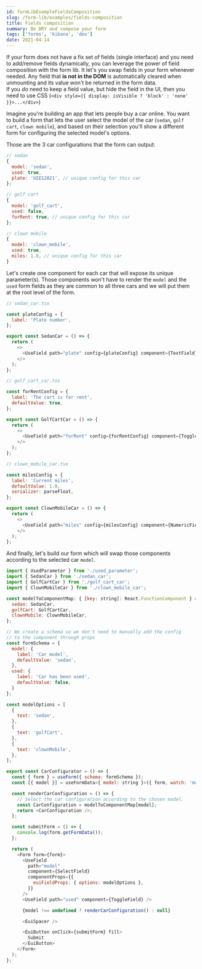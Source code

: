 ---
id: formLibExampleFieldsComposition
slug: /form-lib/examples/fields-composition
title: Fields composition
summary: Be DRY and compose your form
tags: ['forms', 'kibana', 'dev']
date: 2021-04-14
---

If your form does not have a fix set of fields (single interface) and you need to add/remove fields dynamically, you can leverage the power of field composition with the form lib. It let's you swap fields in your form whenever needed. Any field that **is not in the DOM** is automatically cleared when unmounting and its value won't be returned in the form data.  
If you _do_ need to keep a field value, but hide the field in the UI, then you need to use CSS (`<div style={{ display: isVisible ? 'block' : 'none' }}>...</div>`)

Imagine you're building an app that lets people buy a car online. You want to build a form that lets the user select the model of the car (`sedan`, `golf cart`, `clown mobile`), and based on their selection you'll show a different form for configuring the selected model's options.

Those are the 3 car configurations that the form can output:

```js
// sedan
{
  model: 'sedan',
  used: true,
  plate: 'UIES2021', // unique config for this car
};

// golf cart
{
  model: 'golf_cart',
  used: false,
  forRent: true, // unique config for this car
};

// clown mobile
{
  model: 'clown_mobile',
  used: true,
  miles: 1.0, // unique config for this car
}
```

Let's create one component for each car that will expose its unique parameter(s). Those components won't have to render the `model` and the `used` form fields as they are common to all three cars and we will put them at the root level of the form.

```js
// sedan_car.tsx

const plateConfig = {
  label: 'Plate number',
};

export const SedanCar = () => {
  return (
    <>
      <UseField path="plate" config={plateConfig} component={TextField} />
    </>
  );
};
```

```js
// golf_cart_car.tsx

const forRentConfig = {
  label: 'The cart is for rent',
  defaultValue: true,
};

export const GolfCartCar = () => {
  return (
    <>
      <UseField path="forRent" config={forRentConfig} component={ToggleField} />
    </>
  );
};
```

```js
// clown_mobile_car.tsx

const milesConfig = {
  label: 'Current miles',
  defaultValue: 1.0,
  serializer: parseFloat,
};

export const ClownMobileCar = () => {
  return (
    <>
      <UseField path="miles" config={milesConfig} component={NumericField} />
    </>
  );
};
```

And finally, let's build our form which will swap those components according to the selected car `model`.

```js
import { UsedParameter } from './used_parameter';
import { SedanCar } from './sedan_car';
import { GolfCartCar } from './golf_cart_car';
import { ClownMobileCar } from './clown_mobile_car';

const modelToComponentMap: { [key: string]: React.FunctionComponent } = {
  sedan: SedanCar,
  golfCart: GolfCartCar,
  clownMobile: ClownMobileCar,
};

// We create a schema so we don't need to manually add the config
// to the component through props
const formSchema = {
  model: {
    label: 'Car model',
    defaultValue: 'sedan',
  },
  used: {
    label: 'Car has been used',
    defaultValue: false,
  }
};

const modelOptions = [
  {
    text: 'sedan',
  },
  {
    text: 'golfCart',
  },
  {
    text: 'clownMobile',
  },
];

export const CarConfigurator = () => {
  const { form } = useForm({ schema: formSchema });
  const [{ model }] = useFormData<{ model: string }>({ form, watch: 'model' });

  const renderCarConfiguration = () => {
    // Select the car configuration according to the chosen model.
    const CarConfiguration = modelToComponentMap[model];
    return <CarConfiguration />;
  };

  const submitForm = () => {
    console.log(form.getFormData());
  };

  return (
    <Form form={form}>
      <UseField
        path="model"
        component={SelectField}
        componentProps={{
          euiFieldProps: { options: modelOptions },
        }}
      />
      <UseField path="used" component={ToggleField} />

      {model !== undefined ? renderCarConfiguration() : null}

      <EuiSpacer />

      <EuiButton onClick={submitForm} fill>
        Submit
      </EuiButton>
    </Form>
  );
};
```
